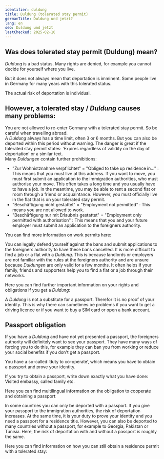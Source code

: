 ```yaml
---
identifier: duldung
title: Duldung (tolerated stay permit)
germanTitle: Duldung und jetzt?
lang: en
seo: Duldung und jetzt
lastChecked: 2025-02-10
---
```



## Was does tolerated stay permit (Duldung) mean?

*Duldung* is a bad status. Many rights are denied, for example you cannot decide for yourself where you live.

But it does not always mean that deportation is imminent. Some people live in Germany for many years with this tolerated status.

The actual risk of deportation is individual.

<Block identifier="get-legal-advice" />

## However, a tolerated stay / *Duldung* causes many problems:

You are not allowed to re-enter Germany with a tolerated stay permit. So be careful when travelling abroad. <br/>
A *Duldung* always has a time limit, often 3 or 6 months. But you can also be deported within this period without warning. The danger is great if the tolerated stay permit states: ‘Expires regardless of validity on the day of deportation’ or a similar text. <br/>
Many *Duldungen* contain further prohibitions:
- "Zur Wohnistznahme verpflichtet" = "Obliged to take up residence in..." : This means that you must live at this address. If you want to move, you must first submit an application to the immigration authorities, who must authorise your move. This often takes a long time and you usually have to have a job. In the meantime, you may be able to rent a second flat or room through a friend or acquaintance. However, you must officially live in the flat that is on your tolerated stay permit.
- "Beschäftigung nicht gestattet" = "Employment not permitted" : This means you are not allowed to work.
- "Beschäftigung nur mit Erlaubnis gestattet" = "Employment only permitted with authorisation" : This means that you and your future employer must submit an application to the foreigners authority.

You can find more information on work permits here:

<ExternalShortLink identifier="handbookgermany_workpermit" />

You can legally defend yourself against the bans and submit applications to the foreigners authority to have these bans cancelled.
It is more difficult to find a job or a flat with a *Duldung*. This is because landlords or employers are not familiar with the rules at the foreigners authority and are unsure because *Duldungen* are only valid for a few months. It often helps if your family, friends and supporters help you to find a flat or a job through their networks.

Here you can find further important information on your rights and obligations if you get a *Duldung*:

<ExternalShortLink identifier="sfr_audio" />

A *Duldung* is not a substitute for a passport. Therefor it is no proof of your identity. This is why there can sometimes be problems if you want to get a driving licence or if you want to buy a SIM card or open a bank account.

## Passport obligation

If you have a *Duldung* and have not yet presented a passport, the foreigners authority will definitely want to see your passport. They have many ways of forcing you to do this, for example they can ban you from working or reduce your social benefits if you don't get a passport.

You have a so-called ‘duty to co-operate’, which means you have to obtain a passport and prove your identity. 

If you try to obtain a passport, write down exactly what you have done: Visited embassy, called family etc.

Here you can find multilingual information on the obligation to cooperate and obtaining a passport:

<ExternalShortLink identifier="fluechtlingsrat-brandenburg_pass" />

In some countries you can only be deported with a passport. If you give your passport to the immigration authorities, the risk of deportation increases. At the same time, it is your duty to prove your identity and you need a passport for a residence title.
However, you can also be deported to many countries without a passport, for example to Georgia, Pakistan or Tunisia. Here, the risk of deportation with and without a passport is roughly the same.

Here you can find information on how you can still obtain a residence permit with a tolerated stay:

<InternalShortLink identifier="residence" />
